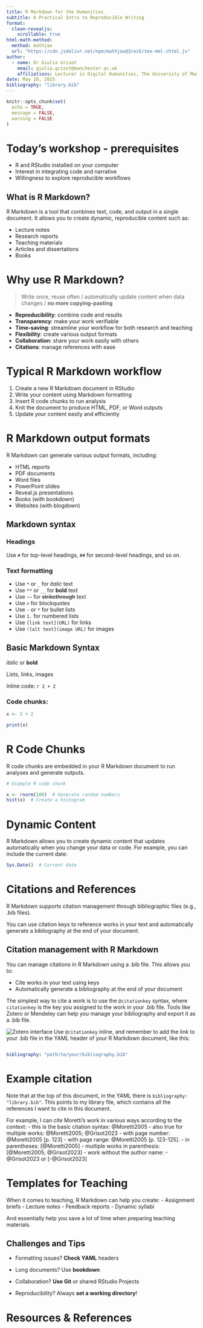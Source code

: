```yaml
---
title: R Markdown for the Humanities
subtitle: A Practical Intro to Reproducible Writing
format:
  clean-revealjs:
    scrollable: true
html-math-method:
  method: mathjax
  url: "https://cdn.jsdelivr.net/npm/mathjax@3/es5/tex-mml-chtml.js"
author:
  - name: Dr Giulia Grisot
    email: giulia.grisot@manchester.ac.uk
    affiliations: Lecturer in Digital Humanities, The University of Manchester
date: May 28, 2025
bibliography: "library.bib"
---
```


```r

knitr::opts_chunk$set(
  echo = TRUE,
  message = FALSE,
  warning = FALSE
)

```



# Today’s workshop - prerequisites
- R and RStudio installed on your computer
- Interest in integrating code and narrative
- Willingness to explore reproducible workflows

## What is R Markdown? {background-color="#40666e" .center}

R Markdown is a tool that combines text, code, and output in a single document. 
It allows you to create dynamic, reproducible content such as:

  - Lecture notes
  - Research reports
  - Teaching materials
  - Articles and dissertations
  - Books

# Why use R Markdown?

> Write once, reuse often / automatically update content when data changes / __no more copying-pasting__

- __Reproducibility__: combine code and results
- __Transparency__: make your work verifiable
- __Time-saving__: streamline your workflow for both research and teaching
- __Flexibility__: create various output formats
- __Collaboration__: share your work easily with others
- __Citations__: manage references with ease



# Typical R Markdown workflow

1. Create a new R Markdown document in RStudio
2. Write your content using Markdown formatting
3. Insert R code chunks to run analysis
4. Knit the document to produce HTML, PDF, or Word outputs
5. Update your content easily and efficiently

# R Markdown output formats
R Markdown can generate various output formats, including:

- HTML reports
- PDF documents
- Word files
- PowerPoint slides
- Reveal.js presentations
- Books (with bookdown)
- Websites (with blogdown)


## Markdown syntax

### Headings
Use `#` for top-level headings, `##` for second-level headings, and so on.

### Text formatting
- Use `*` or `_` for *italic* text
- Use `**` or `__` for **bold** text
- Use `~~` for ~~strikethrough~~ text
- Use `>` for blockquotes
- Use `-` or `*` for bullet lists
- Use `1.` for numbered lists
- Use `[link text](URL)` for links
- Use `![alt text](image URL)` for images


## Basic Markdown Syntax

*italic* or **bold**

Lists, links, images

Inline code: `r 2 + 2`

### Code chunks:

```r

x <- 2 + 2

print(x)

```

# R Code Chunks

R code chunks are embedded in your R Markdown document to run analyses and generate outputs.

```r

# Example R code chunk

x <- rnorm(100)  # Generate random numbers
hist(x)  # Create a histogram

```

# Dynamic Content

R Markdown allows you to create dynamic content that updates automatically when you change your data or code.
For example, you can include the current date:

```r

Sys.Date()  # Current date

```


# Citations and References

R Markdown supports citation management through bibliographic files (e.g., .bib files).

You can use citation keys to reference works in your text and automatically generate a bibliography at the end of your document.

## Citation management with R Markdown

You can manage citations in R Markdown using a .bib file. This allows you to:

- Cite works in your text using keys
- Automatically generate a bibliography at the end of your document

The simplest way to cite a work is to use the `@citationkey` syntax, where `citationkey` is the key you assigned to the work in your .bib file. Tools like Zotero or Mendeley can help you manage your bibliography and export it as a .bib file.

![Zotero interface](https://forum.zettelkasten.de/uploads/editor/5y/oxzm831fbwsr.png)
Use `@citationkey` inline, and remember to add the link to your .bib file in the YAML header of your R Markdown document, like this:

```yaml

bibliography: "path/to/your/bibliography.bib"

```

# Example citation

Note that at the top of this document, in the YAML there is `bibliography: "library.bib"`. This points to my library file, which contains all the references I want to cite in this document.

For example, I can cite Moretti's work in various ways according to the context:
- this is the basic citation syntax: @Moretti2005
- also true for multiple works: @Moretti2005; @Grisot2023
- with page number: @Moretti2005[p. 123]
- with page range: @Moretti2005[p. 123-125].
- in parentheses: [@Moretti2005]
- multiple works in parenthesis: [@Moretti2005; @Grisot2023]
- work without the author name: -@Grisot2023 or [-@Grisot2023]


# Templates for Teaching

When it comes to teaching, R Markdown can help you create:
 - Assignment briefs
 - Lecture notes
 - Feedback reports
 - Dynamic syllabi
 
And essentially help you save a lot of time when preparing teaching materials.


## Challenges and Tips

- Formatting issues? __Check YAML__ headers

- Long documents? Use __bookdown__

- Collaboration? __Use Git__ or shared RStudio Projects

- Reproducibility? Always __set a working directory__!

# Resources & References